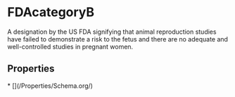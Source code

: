 
# FDAcategoryB

A designation by the US FDA signifying that animal reproduction studies have failed to demonstrate a risk to the fetus and there are no adequate and well-controlled studies in pregnant women.

## Properties

<Grid>
* [](/Properties/Schema.org/)

</Grid>

